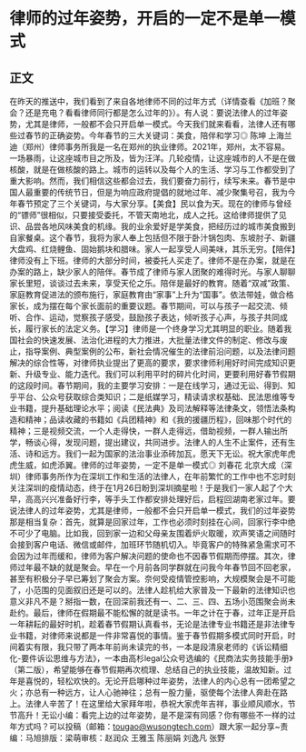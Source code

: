 # 律师的过年姿势，开启的一定不是单一模式
## 正文
在昨天的推送中，我们看到了来自各地律师不同的过年方式（详情查看《加班？聚会？还是充电？看看律师同行都是怎么过年的》）。有人说：要说法律人的过年姿势，尤其是律师，一般都不会只开启单一模式。今天我们就来看看，法律人还有哪些过春节的正确姿势。今年春节的三大关键词：美食，陪伴和学习◎ 陈坤 上海兰迪（郑州）律师事务所我是一名在郑州的执业律师。2021年，郑州，太不容易。一场暴雨，让这座城市目之所及，皆为汪洋。几轮疫情，让这座城市的人不是在做核酸，就是在做核酸的路上。城市的运转以及每个人的生活、学习与工作都受到了重大影响。然而，我们相信这些都会过去，我们要奋力前行，续写未来。春节是中国人最重要的传统节日，但是为响应政府提倡的就地过年、减少聚集号召，我为今年春节预定了三个关键词，与大家分享。【美食】民以食为天。现在的律师与曾经的“镖师”很相似，只要接受委托，不管天南地北，成人之托。这给律师提供了见识、品尝各地风味美食的机缘。我的业余爱好是学美食，把经历过的城市美食搬到自家餐桌。这个春节，我将为家人奉上包括但不限于卧汁锅包肉、东坡肘子、新疆大盘鸡、红烧鲤鱼、固始鹅块和腊味。家人一起享受人间美味，其乐无穷。【陪伴】律师没有上下班。律师的大部分时间，被委托人买走了。律师不是在办案，就是在办案的路上，缺少家人的陪伴。春节成了律师与家人团聚的难得时光。与家人聊聊家长里短，谈谈过去未来，享受天伦之乐。陪伴是最好的教育。随着“双减”政策、家庭教育促进法的颁布施行，家庭教育由“家事”上升为“国事”。依法带娃，做合格家长，成为摆在每个家长面前的重要议题。春节期间，可以与孩子一起交流、倾听、合作、运动，觉察孩子感受，鼓励孩子表达，倾听孩子心声，与孩子共同成长，履行家长的法定义务。【学习】律师是一个终身学习尤其明显的职业。随着我国社会的快速发展、法治化进程的大力推进，大批量法律文件的制定、修改与废止，指导案例、典型案例的公布，新社会情况催生的法律前沿问题，以及法律问题解决的综合性等，对律师执业提出了更高的要求，要求律师利用好时间完成知识更新、升级专业、能力迭代。我们可以利用平时的碎片化时间，更要利用好春节假期的这段时间。春节期间，我的主要学习安排：一是在线学习，通过无讼、得到、知乎平台、公众号获取综合类知识；二是纸媒学习，精读请求权基础、民法思维等专业书籍，提升基础理论水平；阅读《民法典》及司法解释等法律条文，领悟法条构造和精神；品读收藏的书籍如《兵团精神》和《我的援疆历程》，回味那个时代的精神；三是视频交流，一个人走得快，一群人走得远，借助视频，一群人输出所学，畅谈心得，发现问题，提出建议，共同进步。法律人的人生不止案件，还有生活、诗和远方。我们一起为国家的法治事业添砖加瓦，愿天下无讼。祝大家虎年虎虎生威，如虎添翼。律师的过年姿势，一定不是单一模式◎ 刘春花 北京大成（深圳）律师事务所作为在深圳工作和生活的法律人，在年前繁忙的工作中也不忘时刻关注深圳的疫情动态，终于在1月26日盼到深圳摘星啦！于是我们一家人起了个大早，高高兴兴准备好行李，等手头工作都安排处理好后，启程回湖南老家过年。要说法律人的过年姿势，尤其是律师，一般都不会只开启单一模式，我们的过年姿势那是相当复杂：首先，就算是回家过年，工作也必须时刻挂在心间，回家行李中绝不可少了电脑。比如我，回到家一边和父母亲友围着炉火取暖，欢声笑语之间随时会接到客户电话、微信或邮件，加班环节随机切入。毕竟客户的特殊紧急需求可不会因为过年而缓和，律师为客户解决问题的使命也不因春节假期而停摆。其次，律师过年最不缺的就是聚会。早在一个月前各同学群就在问我今年春节回不回老家，甚至有积极分子早已筹划了聚会方案。奈何受疫情管控影响，大规模聚会是不可能了，小范围的见面叙旧还是可以的。法律人趁机给大家普及一下最新的法律知识也意义非凡不是？掰指一数，在回深前我还有一、二、三、四、五场小范围聚会尚未赴约。最后，律师在假期最不能松懈的就是读书。一年之计在于春，过年正是开启一年耕耘的最好时机，趁着春节假期认真看书，无论是法律专业书籍还是非法律专业书籍，对律师来说都是一件非常喜悦的事情。鉴于春节假期多模式同时开启，时间着实有限，我只带了两本年前尚未读完的书，一本是段清泉老师的《诉讼精细化-要件诉讼思维与方法》，一本由高杉legal公众号选编的《民商法实务技能手册》（第二版），希望能够在春节假期再次梳理、总结自己的执业技能，温故知新。过年是喜悦的，轻松欢快的。无论开启哪种过年姿势，法律人的内心总有一团希望之火；亦总有一种远方，让人心驰神往；总有一股力量，驱使每个法律人奔赴在路上。法律人辛苦了！在这里给大家拜年啦，恭祝大家虎年吉祥，事业顺风顺水，节节高升！无讼小编：看完上边的过年姿势，是不是深有同感？你有哪些不一样的过年方式吗？可以投稿（邮箱：tougao@wusongtech.com）跟大家一起分享~责编：马旭排版：梁萌审核：赵润众 王雅玉 陈丽娟 刘逸凡 张野